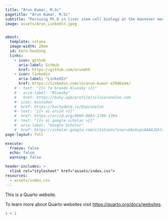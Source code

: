 ```yaml
---
title: "Arun Kumar, M.Sc"
pagetitle: "Arun Kumar, M.Sc"
subtitle: "Persuing Ph.D in liver stem cell biology at the Hannvoer medical school"
image: assets/Arun_Linkedln.jpeg


about:
  template: solana
  image-width: 28em
  id: hero-heading
  links:
    - icon: github
      aria-label: GitHub
      href: https://github.com/arunmhh
    - icon: linkedin
      aria-label: "LinkedIn"
      href: https://linkedin.com/in/arun-kumar-a7896a44/
    # - text: "{{< fa brands bluesky >}}" 
    #   aria-label: "Bluesky"
    #   href: https://bsky.app/profile/silviacanelon.com
    #- icon: mastodon
    #  href: https://hachyderm.io/@spcanelon
    #- text: "{{< ai orcid >}}"
    #  href: https://orcid.org/0000-0003-1709-1394
    #- text: "{{< ai google-scholar >}}"
    #  aria-label: "Google Scholar"
    #  href: https://scholar.google.com/citations?user=GAzkvpcAAAAJ&hl=en&oi=ao
page-layout: full

execute: 
  freeze: false
  echo: false
  warning: false

header-includes: >
  <link rel="stylesheet" href="assets/index.css">
resources:
  - assets/index.css
---
```


This is a Quarto website.

To learn more about Quarto websites visit <https://quarto.org/docs/websites>.

```r
1 + 1
```
